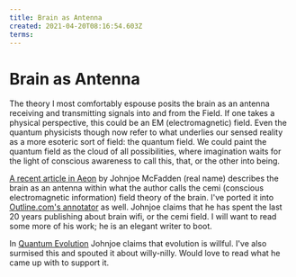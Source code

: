 ```yaml
---
title: Brain as Antenna
created: 2021-04-20T08:16:54.603Z
terms:
---
```


# Brain as Antenna

The theory I most comfortably espouse posits the brain as an antenna receiving and transmitting signals into and from the Field. If one takes a physical perspective, this could be an EM (electromagnetic) field. Even the quantum physicists though now refer to what underlies our sensed reality as a more esoteric sort of field: the quantum field. We could paint the quantum field as the cloud of all possibilities, where imagination waits for the light of conscious awareness to call this, that, or the other into being.

[A recent article in Aeon](https://aeon.co/essays/does-consciousness-come-from-the-brains-electromagnetic-field) by Johnjoe McFadden (real name) describes the brain as an antenna within what the author calls the cemi (conscious electromagnetic information) field theory of the brain. I've ported it into [Outline.com's annotator](https://outline.com/fj8HRN) as well. Johnjoe claims that he has spent the last 20 years publishing about brain wifi, or the cemi field. I will want to read some more of his work; he is an elegant writer to boot.

In [Quantum Evolution](https://harpercollins.co.uk/products/quantum-evolution-life-in-the-multiverse-johnjoe-mcfadden?variant=32552311554126) Johnjoe claims that evolution is willful. I've also surmised this and spouted it about willy-nilly. Would love to read what he came up with to support it.
